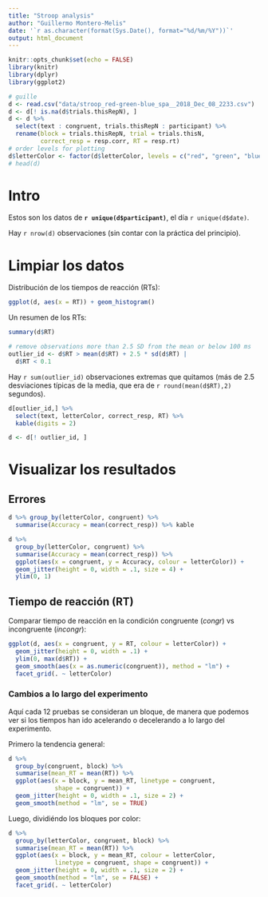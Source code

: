 ```yaml
---
title: "Stroop analysis"
author: "Guillermo Montero-Melis"
date: '`r as.character(format(Sys.Date(), format="%d/%m/%Y"))`'
output: html_document
---
```


```r
knitr::opts_chunk$set(echo = FALSE)
library(knitr)
library(dplyr)
library(ggplot2)
```

```r

# guille
d <- read.csv("data/stroop_red-green-blue_spa__2018_Dec_08_2233.csv")
d <- d[! is.na(d$trials.thisRepN), ]
d <- d %>% 
  select(text : congruent, trials.thisRepN : participant) %>%
  rename(block = trials.thisRepN, trial = trials.thisN, 
         correct_resp = resp.corr, RT = resp.rt)
# order levels for plotting
d$letterColor <- factor(d$letterColor, levels = c("red", "green", "blue"))
# head(d)
```

Intro
====

Estos son los datos de 
**`r unique(d$participant)`**, el día
`r unique(d$date)`.

Hay `r nrow(d)` observaciones (sin contar con la práctica del principio).


Limpiar los datos
==============

Distribución de los tiempos de reacción (RTs):

```r
ggplot(d, aes(x = RT)) + geom_histogram()
```

Un resumen de los RTs:

```r
summary(d$RT)
```


```r
# remove observations more than 2.5 SD from the mean or below 100 ms
outlier_id <- d$RT > mean(d$RT) + 2.5 * sd(d$RT) |
  d$RT < 0.1
```

Hay `r sum(outlier_id)` observaciones extremas que quitamos (más de 2.5 desviaciones
típicas de la media, que era de `r round(mean(d$RT),2)` segundos).

```r
d[outlier_id,] %>% 
  select(text, letterColor, correct_resp, RT) %>%
  kable(digits = 2)
```

```r
d <- d[! outlier_id, ]
```


Visualizar los resultados
========================

Errores
-------

```r
d %>% group_by(letterColor, congruent) %>%
  summarise(Accuracy = mean(correct_resp)) %>% kable
```


```r
d %>% 
  group_by(letterColor, congruent) %>%
  summarise(Accuracy = mean(correct_resp)) %>% 
  ggplot(aes(x = congruent, y = Accuracy, colour = letterColor)) +
  geom_jitter(height = 0, width = .1, size = 4) +
  ylim(0, 1)
```



Tiempo de reacción (RT)
--------------------

Comparar tiempo de reacción en la condición congruente (*congr*) vs 
incongruente (*incongr*):

```r
ggplot(d, aes(x = congruent, y = RT, colour = letterColor)) +
  geom_jitter(height = 0, width = .1) +
  ylim(0, max(d$RT)) +
  geom_smooth(aes(x = as.numeric(congruent)), method = "lm") +
  facet_grid(. ~ letterColor)
```

### Cambios a lo largo del experimento

Aquí cada 12 pruebas se consideran un bloque, de manera que podemos ver
si los tiempos han ido acelerando o decelerando a lo largo del experimento.

Primero la tendencia general:

```r
d %>% 
  group_by(congruent, block) %>%
  summarise(mean_RT = mean(RT)) %>% 
  ggplot(aes(x = block, y = mean_RT, linetype = congruent, 
             shape = congruent)) +
  geom_jitter(height = 0, width = .1, size = 2) +
  geom_smooth(method = "lm", se = TRUE)
```

Luego, dividiéndo los bloques por color:

```r
d %>% 
  group_by(letterColor, congruent, block) %>%
  summarise(mean_RT = mean(RT)) %>% 
  ggplot(aes(x = block, y = mean_RT, colour = letterColor,
             linetype = congruent, shape = congruent)) +
  geom_jitter(height = 0, width = .1, size = 2) +
  geom_smooth(method = "lm", se = FALSE) +
  facet_grid(. ~ letterColor)
```

